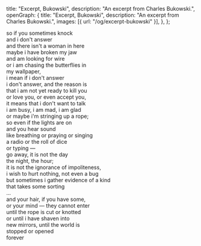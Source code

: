  title: "Excerpt, Bukowski",
  description: "An excerpt from Charles Bukowski.",
  openGraph: {
    title: "Excerpt, Bukowski",
    description: "An excerpt from Charles Bukowski.",
    images: [{ url: "/og/excerpt-bukowski" }],
  },
};

so if you sometimes knock\
and i don't answer\
and there isn't a woman in here\
maybe i have broken my jaw\
and am looking for wire\
or i am chasing the butterflies in\
my wallpaper,\
i mean if i don't answer\
i don't answer, and the reason is\
that i am not yet ready to kill you\
or love you, or even accept you,\
it means that i don't want to talk\
i am busy, i am mad, i am glad\
or maybe i'm stringing up a rope;\
so even if the lights are on\
and you hear sound\
like breathing or praying or singing\
a radio or the roll of dice\
or typing —\
go away, it is not the day\
the night, the hour;\
it is not the ignorance of impoliteness,\
i wish to hurt nothing, not even a bug\
but sometimes i gather evidence of a kind\
that takes some sorting\
...\
and your hair, if you have some,\
or your mind — they cannot enter\
until the rope is cut or knotted\
or until i have shaven into\
new mirrors, until the world is\
stopped or opened\
forever
